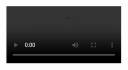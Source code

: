 <Video src="000.webm" start={0} end={39} />
<Browser url="/hello" loadUrl="/01" zoom={0.8} />
<Editor
  code="hello.md"
  lang="md"
  tab="demo/hello.md"
  tabs={["demo/hello.md", "pages/hello.js"]}
/>

```srt
1.9 –> 6.8
Let's start with this markdown file
I'm assuming we all know markdown
6.6 –> 12
there's a reason why it's so popular,
it has a very clean syntax
12 –> 17.1
I'm sure I'm not the only one who likes
to move as much content as possible to markdown
17.1 –> 20.7
even content that doesn't originally
belong to markdown
20.7 –> 23.7
And that's why we have MDX, right?
23.7 –> 31.4
we had to extend the original format
so we could put more things on it
31.4 –> 34
In this talk,
we'll take this to the extreme,
34 –> 39
we'll use MDX for more
unusual content and layouts.
```

---

<Video src="001.webm" start={0} end={14} />
<Browser url="/hello" loadUrl="/01" zoom={0.8} />
<Editor
  code="01.js"
  lang="jsx"
  tab="pages/hello.js"
  tabs={["demo/hello.md", "pages/hello.js"]}
/>

```srt
0.3 –> 3.7
But first I need to show you how this works
3.7 –> 7.9
we are going to start with this small react app
8 –> 14
this is using Next.js but the same applies to
any app that has the MDX loader
```

---

<Video src="002.webm" start={0} end={17} />
<Browser url="/hello" loadUrl="/01" zoom={0.8} />
<Editor
  code="01.js"
  focus="2,5[9:22]"
  lang="jsx"
  tab="pages/hello.js"
  tabs={["demo/hello.md", "pages/hello.js"]}
/>

```srt
0.2 -> 3.9
most of the magic comes from this import
3.9 -> 11.5
here the MDX loader transforms the markdown file
into a React component that we can use anywhere
11.5 -> 17
and, you can see, it renders
what you expect here on the right
```

---

<Video src="003.webm" start={0} end={20.03} />
<Browser url="/hello" loadUrl="/02" zoom={0.8} />
<Editor
  code="02.js"
  lang="jsx"
  tab="pages/hello.js"
  tabs={["demo/hello.md", "pages/hello.js"]}
/>

```srt
0.2 -> 6.5
if we want to change what's rendered,
we can use the MDXProvider component
6.5 -> 13.7
it has a components prop,
that let us override any of the default components
13.7 -> 20
for example, here we are changing all the h1s,
and adding a purple border
```

---

<Video src="004.webm" start={0} end={26.35} />
<Browser url="/hello" loadUrl="/03" zoom={0.8} />
<Editor
  code="03.js"
  focus="13:23"
  lang="jsx"
  tab="pages/hello.js"
  tabs={["demo/hello.md", "pages/hello.js"]}
/>

```srt
1.5 -> 5.1
A special component we can override
is the Wrapper
5.1 -> 16.5
the wrapper is the component that wraps the content,
here we are just adding a border to it
16.5 -> 20.5
but the cool thing about this component
is that in the children prop
20.5 -> 26.3
we get all the content from the markdown file
as React elements
```

---

<Video src="005.webm" start={0} end={36.64} />
<Browser url="/hello" loadUrl="/04" zoom={1} />
<Editor
  code="04.js"
  focus="14:20"
  lang="jsx"
  tab="pages/hello.js"
  tabs={["demo/hello.md", "pages/hello.js"]}
/>

```srt
0.3 -> 3.9
and React elements are just javascript objects
3.9 -> 8.2
so here you can see what's inside the children prop
8.2 -> 11.8
we are rendering the wrapper children as JSON
11.8 -> 16.4
and filtering some properties
to make it easier to read
16.4 -> 20.45
you'll see that it is an array
20.45 -> 24.4
the first element is an h1,
the second a paragraph
24.4 -> 28.5
each element comes with an mdxType,
28.5 -> 34.5
we can, and we will, use that mdxType to
extract information about the content
34.5 -> 36.6
or to change the elements
```

---

<Video src="006.webm" start={0} end={37.7} />
<Browser url="/hello" loadUrl="/05" zoom={1} />
<Editor
  code="05.js"
  focus="17:35"
  lang="jsx"
  tab="pages/hello.js"
  tabs={["demo/hello.md", "pages/hello.js"]}
/>

```srt
0 -> 1.5
For example
1.5 -> 5.5
we could get a list of all the H1s
from the children,
5.5 -> 9.5
and render it as a table of contents
9.5 -> 12.7
this is a simple example,
but it illustrates
12.7 -> 17.3
the pattern we are going to use
on the rest of the examples
17.3 -> 21
in all of them, first,
we extract some data from the children,
21 -> 24.7
and then we render it in a specific way
24.7 -> 27.7
keep in mind that this runs on every render
27.7 -> 31.3
in most cases, it isn't a performance problem,
31.3 -> 37.7
but if it is, you can move it to a plugin,
and run the transformation on build-time
```

---

<Video src="007.webm" start={0} end={47.68} />
<Browser url="/steps" loadUrl="/06" zoom={0.9} />
<Editor
  code="steps.mdx"
  focus="1:20"
  lang="md"
  tab="demo/steps.mdx"
  tabs={["demo/steps.mdx", "pages/steps.js"]}
/>

```srt
I usually write content that has steps, like tutorials or any type of walkthrough where you explain something step by step.

Markdown doesn't have any specific syntax for grouping things in steps. But we can use MDX to extend markdown and introduce our syntax.

The implementation of the Step component we are using here doesn't matter, we are just using it for grouping elements.

If you are new to MDX, this may not be the best introduction. The typical use-case for MDX is embedding interactive components in markdown. But here we are taking a different approach, and using it more as a syntax extension for markdown.
```

---

<Video src="008.webm" start={0} end={46.89} />
<Browser url="/steps" loadUrl="/07" zoom={0.9}>
  <Action on={20.5} type="click" selector="button" />
  <Action
    on={22.5}
    type="click"
    selector="button"
    offset={50}
  />
  <Action
    on={24.5}
    type="click"
    selector="button"
    offset={50}
  />
</Browser>
<Editor
  code="07.js"
  focus="17:28"
  lang="jsx"
  tab="pages/steps.js"
  tabs={["demo/steps.mdx", "pages/steps.js"]}
/>

```srt
Now, based on the MDX file that has steps, we can write another Wrapper component.

In this case, in the children prop, we get one React element for each step.

So we can keep track of what step we are showing using React state, and let the user change the current step with a button.

-> click

-> click

Ok, now I want to show the same content but with a different layout.

There's a technique called scrollytelling. You may have seen it on some websites, as the user scrolls down there's some part of the layout that sticks to the screen while the rest is scrolled away. Let's do that.
```

---

<Video src="009.webm" start={0} end={43.36} />
<Browser url="/steps" loadUrl="/08" zoom={0.6}>
  <Action on={24.5} type="scroll" selector="#step-1" />
  <Action on={30.5} type="scroll" selector="#step-2" />
  <Action on={32.5} type="scroll" selector="#step-3" />
  <Action on={34.5} type="scroll" selector="#step-0" />
</Browser>
<Editor
  code="08.js"
  focus="18:32"
  lang="jsx"
  tab="pages/steps.js"
  tabs={["demo/steps.mdx", "pages/steps.js"]}
/>

```srt
Since this is a lightning talk I'll import the ScrollytellingLayout component. I'll share the link to the repo later if you want to see how it works.

The ScrollytellingLayout component takes two props, one for the left-side that can be scrolled, and the other for the sticky part on the right.

When the user scrolls to a new step

--> scroll

we show the corresponding element from the sticker list.

--> scroll

--> scroll

Now, instead of showing the step number, let's add the sticker content to the MDX file.
```

---

<Video src="010.webm" start={0} end={18.47} />
<Browser url="/steps" loadUrl="/09" zoom={0.6} />
<Editor
  code="steps.2.mdx"
  focus="3:9,17:23,30"
  focus="19:23,30:37,44"
  lang="md"
  tab="demo/steps.mdx"
  tabs={["demo/steps.mdx", "pages/steps.js"]}
/>

```srt
Suppose we want to show some code in the sticky part of the layout.

There isn't any specific syntax for this, so we need to create our convention. Like, for example, we put the sticky part of the step as the first element.
```

---

<Video src="011.webm" start={0} end={18.07} />
<Browser url="/steps" loadUrl="/10" zoom={0.6}>
  <Action on={12} type="scroll" selector="#step-1" />
  <Action on={14.5} type="scroll" selector="#step-2" />
  <Action on={17} type="scroll" selector="#step-3" />
</Browser>
<Editor
  code="10.js"
  focus="18:32"
  lang="jsx"
  tab="pages/steps.js"
  tabs={["demo/steps.mdx", "pages/steps.js"]}
/>

```srt
Now, doing some array transformation, we get the list of steps and the list of stickers and pass them to the same Layout component.

So when the user scrolls

--> scrolls

the code on the right

--> scrolls

should change accordingly.
```

---

<Video src="012.webm" start={0} end={42.43} />
<Browser url="/steps" loadUrl="/11" zoom={0.6}>
  <Action on={10.8} type="scroll" selector="#step-1" />
  <Action on={12.9} type="scroll" selector="#step-2" />
  <Action on={15} type="scroll" selector="#step-3" />
  <Action on={18} type="scroll" selector="#step-0" />
</Browser>
<Editor
  code="11.js"
  focus="19,26:38"
  lang="jsx"
  tab="pages/steps.js"
  tabs={["demo/steps.mdx", "pages/steps.js"]}
/>

```srt
Just for fun, I have a Terminal component that animates between code transitions,

so we can use it for the stickers.

--> scrolls

--> scrolls

--> scrolls

--> scrolls 0

I've been experimenting with another layout for walkthroughs,
instead of changing the steps using the scroll like in this example,
we can synchronize the steps with some media, like a video or audio, maybe a podcast, and change the steps as the media progress.
```

---

<Video src="013.webm" start={0} end={8.72} />
<Browser url="/steps" loadUrl="/11" zoom={0.6} />
<Editor
  code="steps.3.mdx"
  focus="3,17,19,30"
  lang="md"
  tab="demo/steps.mdx"
  tabs={["demo/steps.mdx", "pages/steps.js"]}
/>

```srt
To do that, in the MDX file, we need to specify the media file and the time range for each step.
```

---

<Video src="014.webm" start={0} end={36.17} />
<Browser url="/steps" loadUrl="/13" zoom={0.6} />
<Editor
  code="13.js"
  focus="18,28:40"
  lang="jsx"
  tab="pages/steps.js"
  tabs={["demo/steps.mdx", "pages/steps.js"]}
/>

```srt
Once we have that, we can extract it from the children on the Wrapper, and pass it to another React component.

This time is the TalkLayout component, that solves all the synching for us.

And you should see the steps changing every time I snap the fingers.

--> snap 1

--> snap 2

Some of you may have noticed that this looks similar to the layout of this talk that I'm giving right now.

And it is.
```

---

<Video src="015.webm" start={0} end={14.04} />
<Browser url="/" zoom={0.4} />
<Editor
  code="cake.mdx"
  focus="23:30"
  lang="md"
  tab="demo/cake.mdx"
  tabs={["demo/cake.mdx", "pages/index.js"]}
/>

```srt
This talk was built using this same technique. It's all MDX.

For example, here on the left, you can see the code for the step you are currently watching.
```

---

<Video src="016.webm" start={0} end={0} />
<Browser url="/" zoom={0.4} />
<Editor
  code="cake.mdx"
  focus="23:30"
  lang="md"
  tab="demo/cake.mdx"
  tabs={["demo/cake.mdx", "pages/index.js"]}
/>

```srt
And the next step.
```

---

<Video src="017.webm" start={0} end={41.53} />
<Browser url="https://codehike.org" zoom={0.4} />
<Editor
  code="cake.mdx"
  focus="23:30"
  lang="md"
  tab="demo/cake.mdx"
  tabs={["demo/cake.mdx", "pages/index.js"]}
/>

```srt
Ok, that's all.

The takeaway is: you can use MDX to build your own dialect tailored for any specific layout.

I leave you here the links to the repo of the talk. Not the slides, but the talk itself. You run yarn dev and you can watch this talk again.

Also, there's my twitter, and the components we used.
Most of them come from a new project I'm working on, it's called Code Hike and it focuses on code walkthroughs and tools for making it easy to explain code.

Thank you.
```
